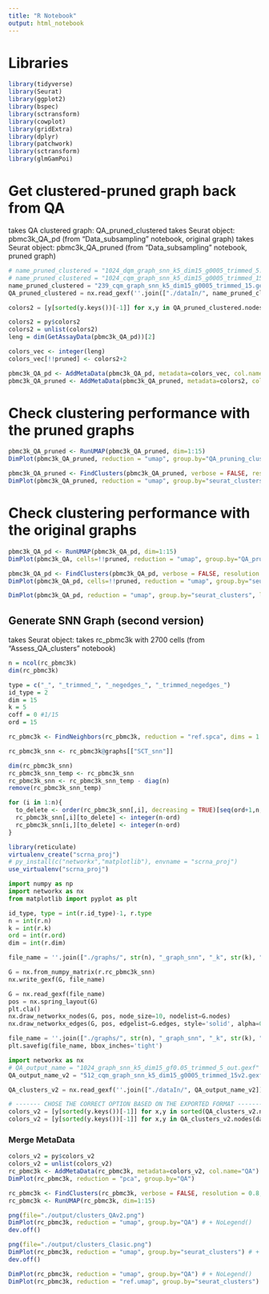 ```yaml
---
title: "R Notebook"
output: html_notebook
---
```


# Libraries
```r
library(tidyverse)
library(Seurat)
library(ggplot2)
library(bspec)
library(sctransform)
library(cowplot)
library(gridExtra)
library(dplyr)
library(patchwork)
library(sctransform)
library(glmGamPoi)
```

# Get clustered-pruned graph back from QA
takes QA clustered graph:   QA_pruned_clustered
takes Seurat object:        pbmc3k_QA_pd        (from "Data_subsampling" notebook, original graph)
takes Seurat object:        pbmc3k_QA_pruned    (from "Data_subsampling" notebook, pruned graph)
```python
# name_pruned_clustered = "1024_dqm_graph_snn_k5_dim15_g0005_trimmed_5.gexf"
# name_pruned_clustered = "1024_cqm_graph_snn_k5_dim15_g0005_trimmed_15.gexf"
name_pruned_clustered = "239_cqm_graph_snn_k5_dim15_g0005_trimmed_15.gexf"
QA_pruned_clustered = nx.read_gexf(''.join(["./dataIn/", name_pruned_clustered]))

colors2 = [y[sorted(y.keys())[-1]] for x,y in QA_pruned_clustered.nodes(data=True)]
```

```r
colors2 = py$colors2
colors2 = unlist(colors2)
leng = dim(GetAssayData(pbmc3k_QA_pd))[2]

colors_vec <- integer(leng)
colors_vec[!!pruned] <- colors2+2

pbmc3k_QA_pd <- AddMetaData(pbmc3k_QA_pd, metadata=colors_vec, col.name="QA_pruning_clusters")
pbmc3k_QA_pruned <- AddMetaData(pbmc3k_QA_pruned, metadata=colors2, col.name="QA_pruning_clusters")
```

# Check clustering performance with the pruned graphs
```r
pbmc3k_QA_pruned <- RunUMAP(pbmc3k_QA_pruned, dim=1:15)
DimPlot(pbmc3k_QA_pruned, reduction = "umap", group.by="QA_pruning_clusters", label = TRUE)
```

```r
pbmc3k_QA_pruned <- FindClusters(pbmc3k_QA_pruned, verbose = FALSE, resolution = 0.8, algorithm = 1)
DimPlot(pbmc3k_QA_pruned, reduction = "umap", group.by="seurat_clusters", label = TRUE)
```

# Check clustering performance with the original graphs
```r
pbmc3k_QA_pd <- RunUMAP(pbmc3k_QA_pd, dim=1:15)
DimPlot(pbmc3k_QA, cells=!!pruned, reduction = "umap", group.by="QA_pruning_clusters", label = TRUE)
```

```r
pbmc3k_QA_pd <- FindClusters(pbmc3k_QA_pd, verbose = FALSE, resolution = 0.8, algorithm = 1)
DimPlot(pbmc3k_QA_pd, cells=!!pruned, reduction = "umap", group.by="seurat_clusters", label = TRUE)
```

```r
DimPlot(pbmc3k_QA_pd, reduction = "umap", group.by="seurat_clusters", label = TRUE)
```


## Generate SNN Graph (second version)
takes Seurat object: takes rc_pbmc3k with 2700 cells (from "Assess_QA_clusters" notebook) 
```r
n = ncol(rc_pbmc3k)
dim(rc_pbmc3k)

type = c("_", "_trimmed_", "_negedges_", "_trimmed_negedges_")
id_type = 2
dim = 15
k = 5
coff = 0 #1/15
ord = 15

rc_pbmc3k <- FindNeighbors(rc_pbmc3k, reduction = "ref.spca", dims = 1:dim, k.param=k, compute.SNN=TRUE) #prune.SNN=coff

rc_pbmc3k_snn <- rc_pbmc3k@graphs[["SCT_snn"]]

dim(rc_pbmc3k_snn)
rc_pbmc3k_snn_temp <- rc_pbmc3k_snn
rc_pbmc3k_snn <- rc_pbmc3k_snn_temp - diag(n)
remove(rc_pbmc3k_snn_temp)

for (i in 1:n){
  to_delete <- order(rc_pbmc3k_snn[,i], decreasing = TRUE)[seq(ord+1,n,1)]
  rc_pbmc3k_snn[,i][to_delete] <- integer(n-ord)
  rc_pbmc3k_snn[i,][to_delete] <- integer(n-ord)
}
```

```r
library(reticulate)
virtualenv_create("scrna_proj")
# py_install(c("networkx","matplotlib"), envname = "scrna_proj")
use_virtualenv("scrna_proj")
```

```python
import numpy as np
import networkx as nx
from matplotlib import pyplot as plt

id_type, type = int(r.id_type)-1, r.type
n = int(r.n)
k = int(r.k)
ord = int(r.ord)
dim = int(r.dim)

file_name = ''.join(["./graphs/", str(n), "_graph_snn", "_k", str(k), "_dim", str(dim), type[id_type], str(ord), "v2.gexf"])

G = nx.from_numpy_matrix(r.rc_pbmc3k_snn)
nx.write_gexf(G, file_name)

G = nx.read_gexf(file_name)
pos = nx.spring_layout(G)
plt.cla()
nx.draw_networkx_nodes(G, pos, node_size=10, nodelist=G.nodes)
nx.draw_networkx_edges(G, pos, edgelist=G.edges, style='solid', alpha=0.5, width=1)

file_name = ''.join(["./graphs/", str(n), "_graph_snn", "_k", str(k), "_dim", str(dim), type[id_type], str(ord), "v2.png"])
plt.savefig(file_name, bbox_inches='tight')
```

```python
import networkx as nx
# QA_output_name = "1024_graph_snn_k5_dim15_gf0.05_trimmed_5_out.gexf"
QA_output_name_v2 = "512_cqm_graph_snn_k5_dim15_g0005_trimmed_15v2.gexf"

QA_clusters_v2 = nx.read_gexf(''.join(["./dataIn/", QA_output_name_v2]))

# ------- CHOSE THE CORRECT OPTION BASED ON THE EXPORTED FORMAT -------
colors_v2 = [y[sorted(y.keys())[-1]] for x,y in sorted(QA_clusters_v2.nodes(data=True))]
colors_v2 = [y[sorted(y.keys())[-1]] for x,y in QA_clusters_v2.nodes(data=True)]
```

### Merge MetaData
```r
colors_v2 = py$colors_v2
colors_v2 = unlist(colors_v2)
rc_pbmc3k <- AddMetaData(rc_pbmc3k, metadata=colors_v2, col.name="QA")
DimPlot(rc_pbmc3k, reduction = "pca", group.by="QA")
```

```r
rc_pbmc3k <- FindClusters(rc_pbmc3k, verbose = FALSE, resolution = 0.8, algorithm = 1)
rc_pbmc3k <- RunUMAP(rc_pbmc3k, dim=1:15)

png(file="./output/clusters_QAv2.png")
DimPlot(rc_pbmc3k, reduction = "umap", group.by="QA") # + NoLegend()
dev.off()

png(file="./output/clusters_Clasic.png")
DimPlot(rc_pbmc3k, reduction = "umap", group.by="seurat_clusters") # + NoLegend()
dev.off()

DimPlot(rc_pbmc3k, reduction = "umap", group.by="QA") # + NoLegend()
DimPlot(rc_pbmc3k, reduction = "ref.umap", group.by="seurat_clusters") # + NoLegend()
```